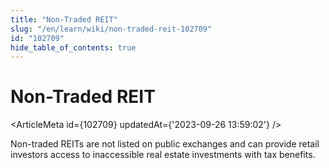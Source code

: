 ```yaml
---
title: "Non-Traded REIT"
slug: "/en/learn/wiki/non-traded-reit-102709"
id: "102709"
hide_table_of_contents: true
---
```



# Non-Traded REIT

<ArticleMeta id={102709} updatedAt={'2023-09-26 13:59:02'} />
<div className='border-solid border-b border-t-0 my-4 border-[var(--ifm-color-gray-300)]' />

Non-traded REITs are not listed on public exchanges and can provide retail investors access to inaccessible real estate investments with tax benefits.
